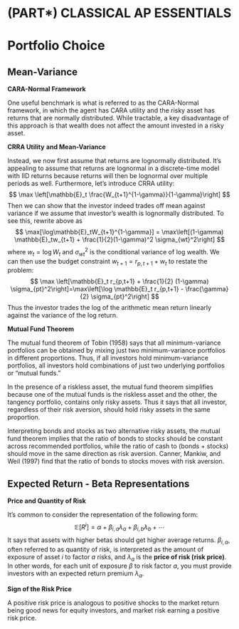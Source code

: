 # (PART\*) CLASSICAL AP ESSENTIALS {-}

# Portfolio Choice

## Mean-Variance

**CARA-Normal Framework**

One useful benchmark is what is referred to as the CARA-Normal framework, in which the agent has CARA utility and the risky asset has returns that are normally distributed. While tractable, a key disadvantage of this approach is that wealth does not affect the amount invested in a risky asset. 

**CRRA Utility** **and Mean-Variance**

Instead, we now first assume that returns are lognormally distributed. It's appealing to assume that returns are lognormal in a discrete-time model with IID returns because returns will then be lognormal over multiple periods as well. Furthermore, let's introduce CRRA utility:
$$
\max \left[\mathbb{E}_t \frac{W_{t+1}^{1-\gamma}}{1-\gamma}\right]
$$
Then we can show that the investor indeed trades off mean against variance if we assume that investor's wealth is lognormally distributed. To see this, rewrite above as
$$
\max[\log\mathbb{E}_tW_{t+1}^{1-\gamma}] = \max\left[(1-\gamma) \mathbb{E}_tw_{t+1} + \frac{1}{2}(1-\gamma)^2 \sigma_{wt}^2\right]
$$
where $w_t =\log W_t$ and $\sigma_{wt}^2$ is the conditional variance of log wealth. We can then use the budget constraint $w_{t+1} = r_{p,t+1}+w_t$ to restate the problem:
$$
\max \left[\mathbb{E}_t r_{p,t+1} + \frac{1}{2} (1-\gamma) \sigma_{pt}^2\right]=\max\left[\log \mathbb{E}_t r_{p,t+1} - \frac{\gamma}{2} \sigma_{pt}^2\right]
$$
Thus the investor trades the log of the arithmetic mean return linearly against the variance of the log return. 

**Mutual Fund Theorem**

The mutual fund theorem of Tobin (1958) says that all minimum-variance portfolios can be obtained by mixing just two minimum-variance portfolios in different proportions. Thus, if all investors hold minimum-variance portfolios, all investors hold combinations of just two underlying portfolios or “mutual funds.”

In the presence of a riskless asset, the mutual fund theorem simplifies because one of the mutual funds is the riskless asset and the other, the tangency portfolio, contains only risky assets. Thus it says that all investor, regardless of their risk aversion, should hold risky assets in the same proportion.

Interpreting bonds and stocks as two alternative risky assets, the mutual fund theorem implies that the ratio of bonds to stocks should be constant across recommended portfolios, while the ratio of cash to (bonds + stocks) should move in the same direction as risk aversion. Canner, Mankiw, and Weil (1997) find that the ratio of bonds to stocks moves with risk aversion.



## Expected Return - Beta Representations  

**Price and Quantity of Risk**

It's common to consider the representation of the following form:
$$
\mathbb{E}[R^i] = \alpha + \beta_{i,a}\lambda_a + \beta_{i,b}\lambda_b +\cdots
$$
It says that assets with higher betas should get higher average returns. $\beta_{i,a}$, often referred to as quantity of risk, is interpreted as the amount of exposure of asset $i$ to factor $a$ risks, and $\lambda_a$ is the **price of risk (risk price)**. In other words, for each unit of exposure $\beta$ to risk factor $a$, you must provide investors with an expected return premium $\lambda_a$. 

**Sign of the Risk Price**

A positive risk price is analogous to positive shocks to the market return being good news for equity investors, and market risk earning a positive risk price. 
